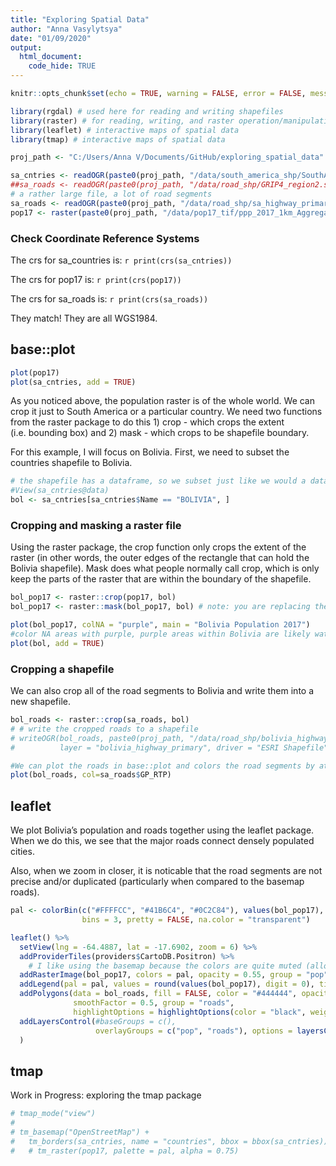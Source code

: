 ```yaml
---
title: "Exploring Spatial Data"
author: "Anna Vasylytsya"
date: "01/09/2020"
output: 
  html_document:
    code_hide: TRUE
---
```


```r
knitr::opts_chunk$set(echo = TRUE, warning = FALSE, error = FALSE, message = FALSE)
```

```r
library(rgdal) # used here for reading and writing shapefiles
library(raster) # for reading, writing, and raster operation/manipulation
library(leaflet) # interactive maps of spatial data
library(tmap) # interactive maps of spatial data
```

```r
proj_path <- "C:/Users/Anna V/Documents/GitHub/exploring_spatial_data"
```

```r
sa_cntries <- readOGR(paste0(proj_path, "/data/south_america_shp/SouthAmerica.shp"))
##sa_roads <- readOGR(paste0(proj_path, "/data/road_shp/GRIP4_region2.shp")) 
# a rather large file, a lot of road segments
sa_roads <- readOGR(paste0(proj_path, "/data/road_shp/sa_highway_primary.shp")) 
pop17 <- raster(paste0(proj_path, "/data/pop17_tif/ppp_2017_1km_Aggregated.tif"))
```

### Check Coordinate Reference Systems
The crs for sa_countries is: `r print(crs(sa_cntries))`

The crs for pop17 is: `r print(crs(pop17))`

The crs for sa_roads is: `r print(crs(sa_roads))`

They match! They are all WGS1984.

## base::plot
```r
plot(pop17)
plot(sa_cntries, add = TRUE)
```

As you noticed above, the population raster is of the whole world. We can crop it just to South America or a particular country. We need two functions from the raster package to do this 1) crop - which crops the extent (i.e. bounding box) and 2) mask - which crops to be shapefile boundary. 

For this example, I will focus on Bolivia. First, we need to subset the countries shapefile to Bolivia.

```r
# the shapefile has a dataframe, so we subset just like we would a dataframe. 
#View(sa_cntries@data)
bol <- sa_cntries[sa_cntries$Name == "BOLIVIA", ]
```

### Cropping and masking a raster file
Using the raster package, the crop function only crops the extent of the raster (in other words, the outer edges of the rectangle that can hold the Bolivia shapefile). Mask does what people normally call crop, which is only keep the parts of the raster that are within the boundary of the shapefile.
```r
bol_pop17 <- raster::crop(pop17, bol)
bol_pop17 <- raster::mask(bol_pop17, bol) # note: you are replacing the bol_pop17 object here!
```

```r
plot(bol_pop17, colNA = "purple", main = "Bolivia Population 2017") 
#color NA areas with purple, purple areas within Bolivia are likely waterbodies or parks
plot(bol, add = TRUE)
```

### Cropping a shapefile
We can also crop all of the road segments to Bolivia and write them into a new shapefile.
```r
bol_roads <- raster::crop(sa_roads, bol)
# # write the cropped roads to a shapefile
# writeOGR(bol_roads, paste0(proj_path, "/data/road_shp/bolivia_highway_primary.shp"), 
#          layer = "bolivia_highway_primary", driver = "ESRI Shapefile", overwrite_layer = TRUE)
```

```r
#We can plot the roads in base::plot and colors the road segments by attribute. 
plot(bol_roads, col=sa_roads$GP_RTP)
```

## leaflet
We plot Bolivia's population and roads together using the leaflet package. When we do this, we see that the major roads connect densely populated cities.

Also, when we zoom in closer, it is noticable that the road segments are not precise and/or duplicated (particularly when compared to the basemap roads).
```r
pal <- colorBin(c("#FFFFCC", "#41B6C4", "#0C2C84"), values(bol_pop17), 
                bins = 3, pretty = FALSE, na.color = "transparent")

leaflet() %>% 
  setView(lng = -64.4887, lat = -17.6902, zoom = 6) %>% 
  addProviderTiles(providers$CartoDB.Positron) %>% 
    # I like using the basemap because the colors are quite muted (allows the raster colors to pop)
  addRasterImage(bol_pop17, colors = pal, opacity = 0.55, group = "pop") %>%
  addLegend(pal = pal, values = round(values(bol_pop17), digit = 0), title = "Population 2017") %>%
  addPolygons(data = bol_roads, fill = FALSE, color = "#444444", opacity = 0.60, weight = 0.4,
              smoothFactor = 0.5, group = "roads",
              highlightOptions = highlightOptions(color = "black", weight = 1, bringToFront = TRUE)) %>%
  addLayersControl(#baseGroups = c(),
                   overlayGroups = c("pop", "roads"), options = layersControlOptions(collapsed = FALSE)
  )
```
## tmap

Work in Progress: exploring the tmap package
```r
# tmap_mode("view")
# 
# tm_basemap("OpenStreetMap") + 
#   tm_borders(sa_cntries, name = "countries", bbox = bbox(sa_cntries)) 
#   # tm_raster(pop17, palette = pal, alpha = 0.75)
```